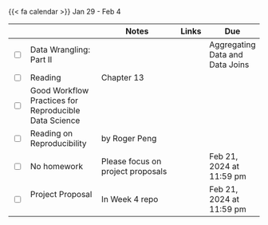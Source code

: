 {{< fa calendar >}} Jan 29 - Feb 4


<table class="table-striped text-left table-bordered" align = "center">

  <thead>
    <th style="width:  3%"></th>
    <th style="width:  30%"></th>
    <th style="width:  40%">Notes</th>
    <th style="width:  8%">Links</th>
    <th style="width:  15%">Due</th>
  </thead>


  <tr>
    <td><input type="checkbox" /></td>
    <td>Data Wrangling: Part II &nbsp; &nbsp; </td>
    <td></td>
    <td><a href="https://stats6-wi24.github.io/slides/week04/4a-data-wrangling2.html" target ="_blank"> <i class="fas fa-laptop" aria-hidden="true"
            title="External Link to Slides" target = "_blank"></i></a>
      </td>
    <td>Aggregating Data and Data Joins</td>
  </tr>
  
  
  <tr>
    <td><input type="checkbox" /></td>
    <td> Reading </td>
    <td>Chapter 13</td>
    <td><a href="https://r4ds.had.co.nz/relational-data.html" target ="_blank"> <i class="fas fa-book" aria-hidden="true"
            title="External Link to the Book" target = "_blank"></i></a></td>
    <td></td>
  </tr>


  
 
  
  <tr>
    <td><input type="checkbox" /></td>
    <td>Good Workflow Practices for Reproducible Data Science &nbsp; &nbsp; </td>
    <td></td>
    <td><a href="https://stats6-wi24.github.io/slides/week04/4b-reproducible-workflow.html" target ="_blank"> <i class="fas fa-laptop" aria-hidden="true"
            title="External Link to Slides" target = "_blank"></i></a>
      </td>
    <td></td>
  </tr>
  
  <tr>
    <td><input type="checkbox" /></td>
    <td> Reading on Reproducibility </td>
    <td>by Roger Peng</td>
    <td><a href="https://academic.oup.com/jrssig/article/12/3/30/7029086" target ="_blank"> <i class="fas fa-book" aria-hidden="true"
            title="External Link to the Book" target = "_blank"></i></a></td>
    <td></td>
  </tr>
  
  <tr>
    <td><input type="checkbox" /></td>
    <td> No homework &nbsp; &nbsp; </td>
    <td>Please focus on project proposals</td>
    <td></td>
    <td>Feb 21, 2024 at 11:59 pm</td>
  </tr>
  
   <tr>
    <td><input type="checkbox" /></td>
    <td> Project Proposal &nbsp; &nbsp; </td>
    <td>In Week 4 repo</td>
    <td><a href="https://github.com/stats6-wi24" target ="_blank"> <i class="fa-brands fa-github" aria-hidden="true"
            title="External Link to GitHub" target = "_blank"></i></a></td>
    <td>Feb 21, 2024 at 11:59 pm</td>
  </tr>
        
</table>